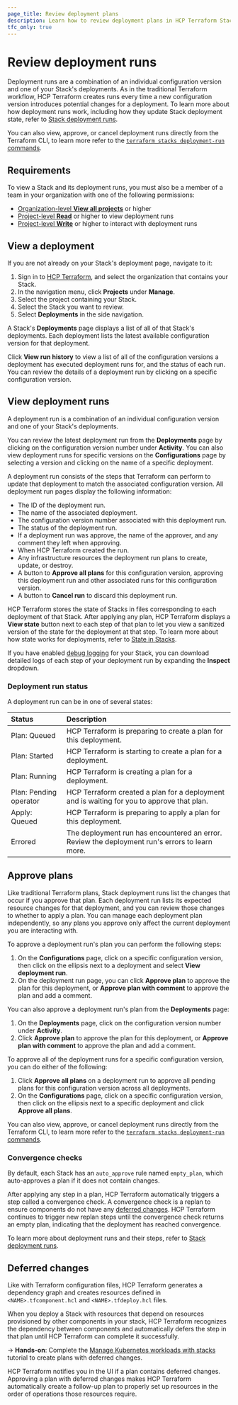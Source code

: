 ```yaml
---
page_title: Review deployment plans
description: Learn how to review deployment plans in HCP Terraform Stacks.
tfc_only: true
---
```


# Review deployment runs

Deployment runs are a combination of an individual configuration version and one of your Stack's deployments. As in the traditional Terraform workflow, HCP Terraform creates runs every time a new configuration version introduces potential changes for a deployment. To learn more about how deployment runs work, including how they update Stack deployment state, refer to [Stack deployment runs](/terraform/cloud-docs/stacks/runs).

You can also view, approve, or cancel deployment runs directly from the Terraform CLI, to learn more refer to the [`terraform stacks deployment-run` commands](/terraform/cli/commands/stacks/deployment-run).

## Requirements

To view a Stack and its deployment runs, you must also be a member of a team in your organization with one of the following permissions:
* [Organization-level **View all projects**](/terraform/cloud-docs/users-teams-organizations/permissions/organization) or higher
* [Project-level **Read**](/terraform/cloud-docs/users-teams-organizations/permissions/project) or higher to view deployment runs
* [Project-level **Write**](/terraform/cloud-docs/users-teams-organizations/permissions/project) or higher to interact with deployment runs

## View a deployment

If you are not already on your Stack's deployment page, navigate to it:

1. Sign in to [HCP Terraform](https://app.terraform.io), and select the organization that contains your Stack.
1. In the navigation menu, click **Projects** under **Manage**.
1. Select the project containing your Stack.
1. Select the Stack you want to review.
1. Select **Deployments** in the side navigation.

A Stack's **Deployments** page displays a list of all of that Stack's deployments. Each deployment lists the latest available configuration version for that deployment.

Click **View run history** to view a list of all of the configuration versions a deployment has executed deployment runs for, and the status of each run. You can review the details of a deployment run by clicking on a specific configuration version.

## View deployment runs

A deployment run is a combination of an individual configuration version and one of your Stack's deployments.

You can review the latest deployment run from the **Deployments** page by clicking on the configuration version number under **Activity**. You can also view deployment runs for specific versions on the **Configurations** page by selecting a version and clicking on the name of a specific deployment.

A deployment run consists of the steps that Terraform can perform to update that deployment to match the associated configuration version. All deployment run pages display the following information:

- The ID of the deployment run.
- The name of the associated deployment.
- The configuration version number associated with this deployment run.
- The status of the deployment run.
- If a deployment run was approve, the name of the approver, and any comment they left when approving.
- When HCP Terraform created the run.
- Any infrastructure resources the deployment run plans to create, update, or destroy.
- A button to **Approve all plans** for this configuration version, approving this deployment run and other associated runs for this configuration version.
- A button to **Cancel run** to discard this deployment run.

HCP Terraform stores the state of Stacks in files corresponding to each deployment of that Stack. After applying any plan, HCP Terraform displays a **View state** button next to each step of that plan to let you view a sanitized version of the state for the deployment at that step. To learn more about how state works for deployments, refer to [State in Stacks](/terraform/cloud-docs/stacks/state).

If you have enabled [debug logging](/terraform/cloud-docs/stacks/configure) for your Stack, you can download detailed logs of each step of your deployment run by expanding the **Inspect** dropdown.

### Deployment run status

A deployment run can be in one of several states:

| Status | Description |
| :---- | :---- |
| Plan: Queued | HCP Terraform is preparing to create a plan for this deployment. |
| Plan: Started | HCP Terraform is starting to create a plan for a deployment. |
| Plan: Running | HCP Terraform is creating a plan for a deployment. |
| Plan: Pending operator | HCP Terraform created a plan for a deployment and is waiting for you to approve that plan. |
| Apply: Queued | HCP Terraform is preparing to apply a plan for this deployment. |
| Errored | The deployment run has encountered an error. Review the deployment run's errors to learn more. |

## Approve plans

Like traditional Terraform plans, Stack deployment runs list the changes that occur if you approve that plan. Each deployment run lists its expected resource changes for that deployment, and you can review those changes to whether to apply a plan. You can manage each deployment plan independently, so any plans you approve only affect the current deployment you are interacting with.

To approve a deployment run's plan you can perform the following steps:
1. On the **Configurations** page, click on a specific configuration version, then click on the ellipsis next to a deployment and select **View deployment run**.
1. On the deployment run page, you can click **Approve plan** to approve the plan for this deployment, or **Approve plan with comment** to approve the plan and add a comment.

You can also approve a deployment run's plan from the **Deployments** page:
1. On the **Deployments** page, click on the configuration version number under **Activity**.
1. Click **Approve plan** to approve the plan for this deployment, or **Approve plan with comment** to approve the plan and add a comment.

To approve all of the deployment runs for a specific configuration version, you can do either of the following:
1. Click **Approve all plans** on a deployment run to approve all pending plans for this configuration version across all deployments.
1. On the **Configurations** page, click on a specific configuration version, then click on the ellipsis next to a specific deployment and click **Approve all plans**.

You can also view, approve, or cancel deployment runs directly from the Terraform CLI, to learn more refer to the [`terraform stacks deployment-run` commands](/terraform/cli/commands/stacks/deployment-run).

### Convergence checks

By default, each Stack has an `auto_approve` rule named `empty_plan`, which auto-approves a plan if it does not contain changes.

After applying any step in a plan, HCP Terraform automatically triggers a step called a convergence check. A convergence check is a replan to ensure components do not have any [deferred changes](#deferred-changes). HCP Terraform continues to trigger new replan steps until the convergence check returns an empty plan, indicating that the deployment has reached convergence.

To learn more about deployment runs and their steps, refer to [Stack deployment runs](/terraform/cloud-docs/stacks/runs).

## Deferred changes

Like with Terraform configuration files, HCP Terraform generates a dependency graph and creates resources defined in `<NAME>.tfcomponent.hcl` and `<NAME>.tfdeploy.hcl` files.

When you deploy a Stack with resources that depend on resources provisioned by other components in your stack, HCP Terraform recognizes the dependency between components and automatically defers the step in that plan until HCP Terraform can complete it successfully.

-> **Hands-on**: Complete the [Manage Kubernetes workloads with stacks](/terraform/tutorials/cloud/stacks-eks-deferred) tutorial to create plans with deferred changes.

HCP Terraform notifies you in the UI if a plan contains deferred changes. Approving a plan with deferred changes makes HCP Terraform automatically create a follow-up plan to properly set up resources in the order of operations those resources require.
